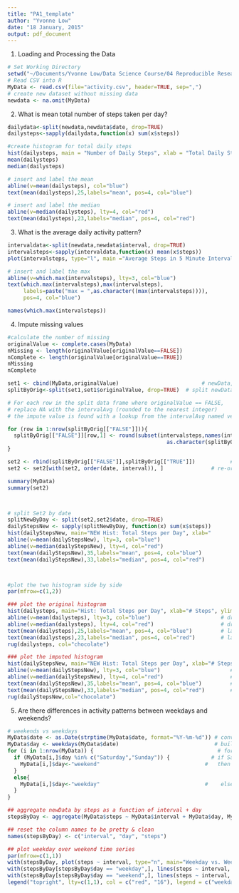 ```yaml
---
title: "PA1_template"
author: "Yvonne Low"
date: "18 January, 2015"
output: pdf_document
---
```


1. Loading and Processing the Data

```r
# Set Working Directory
setwd("~/Documents/Yvonne Low/Data Science Course/04 Reproducible Research")
# Read CSV into R
MyData <- read.csv(file="activity.csv", header=TRUE, sep=",")
# create new dataset without missing data 
newdata <- na.omit(MyData)
```

2. What is mean total number of steps taken per day?
```r
dailydata<-split(newdata,newdata$date, drop=TRUE) 
dailysteps<-sapply(dailydata,function(x) sum(x$steps))

#create histogram for total daily steps
hist(dailysteps, main = "Number of Daily Steps", xlab = "Total Daily Steps")
mean(dailysteps)
median(dailysteps)

# insert and label the mean
abline(v=mean(dailysteps), col="blue")             
text(mean(dailysteps),25,labels="mean", pos=4, col="blue")  

# insert and label the median
abline(v=median(dailysteps), lty=4, col="red")                    
text(mean(dailysteps),23,labels="median", pos=4, col="red") 
```

3. What is the average daily activity pattern?
```r

intervaldata<-split(newdata,newdata$interval, drop=TRUE)
intervalsteps<-sapply(intervaldata,function(x) mean(x$steps))
plot(intervalsteps, type="l", main ="Average Steps in 5 Minute Intervals", xlab="Minutes", ylab="Average Steps")

# insert and label the max
abline(v=which.max(intervalsteps), lty=3, col="blue")                  
text(which.max(intervalsteps),max(intervalsteps),  
     labels=paste("max = ",as.character((max(intervalsteps)))), 
     pos=4, col="blue")

names(which.max(intervalsteps))

```

4. Impute missing values
```r

#calculate the number of missing
originalValue <- complete.cases(MyData)  
nMissing <- length(originalValue[originalValue==FALSE])                       
nComplete <- length(originalValue[originalValue==TRUE])                      
nMissing
nComplete     

set1 <- cbind(MyData,originalValue)                          # newData, with 'originalValue' column  
splitByOrig<-split(set1,set1$originalValue, drop=TRUE)  # split newData by whether originalValue exists

# For each row in the split data frame where originalValue == FALSE, 
# replace NA with the intervalAvg (rounded to the nearest integer)
# the impute value is found with a lookup from the intervalAvg named vector created earlier

for (row in 1:nrow(splitByOrig[["FALSE"]])){  
  splitByOrig[["FALSE"]][row,1] <- round(subset(intervalsteps,names(intervalsteps) ==
                                                  as.character(splitByOrig[["FALSE"]][row,3])))
}

set2 <- rbind(splitByOrig[["FALSE"]],splitByOrig[["TRUE"]])           # combine the TRUE & FALSE data frames  
set2 <- set2[with(set2, order(date, interval)), ]               # re-order by date & interval

summary(MyData)
summary(set2)



# split Set2 by date
splitNewByDay <- split(set2,set2$date, drop=TRUE)
dailyStepsNew <- sapply(splitNewByDay, function(x) sum(x$steps))         # numeric vector w/ daily sum of steps  
hist(dailyStepsNew, main="NEW Hist: Total Steps per Day", xlab="         # Steps") # plot a histogram  
abline(v=mean(dailyStepsNew), lty=3, col="blue")                            # draw a blue line thru the mean  
abline(v=median(dailyStepsNew), lty=4, col="red")                           # draw a red line thru the median  
text(mean(dailyStepsNew),35,labels="mean", pos=4, col="blue")               # label the mean  
text(mean(dailyStepsNew),33,labels="median", pos=4, col="red")              # label the median  



#plot the two histogram side by side
par(mfrow=c(1,2))

### plot the original histogram
hist(dailysteps, main="Hist: Total Steps per Day", xlab="# Steps", ylim=c(0,35)) # plot a histogram  
abline(v=mean(dailysteps), lty=3, col="blue")                      # draw a blue line thru the mean  
abline(v=median(dailysteps), lty=4, col="red")                     # draw a red line thru the median  
text(mean(dailysteps),25,labels="mean", pos=4, col="blue")         # label the mean  
text(mean(dailysteps),23,labels="median", pos=4, col="red")        # label the median  
rug(dailysteps, col="chocolate")

### plot the imputed histogram
hist(dailyStepsNew, main="NEW Hist: Total Steps per Day", xlab="# Steps", ylab="") # plot a histogram  
abline(v=mean(dailyStepsNew), lty=3, col="blue")                      # draw a blue line thru the mean  
abline(v=median(dailyStepsNew), lty=4, col="red")                     # draw a red line thru the median  
text(mean(dailyStepsNew),35,labels="mean", pos=4, col="blue")         # label the mean  
text(mean(dailyStepsNew),33,labels="median", pos=4, col="red")        # label the median  
rug(dailyStepsNew,col="chocolate")


```


5. Are there differences in activity patterns between weekdays and weekends?
```r

# weekends vs weekdays
MyData$date <- as.Date(strptime(MyData$date, format="%Y-%m-%d")) # convert date to a date() class variable  
MyData$day <- weekdays(MyData$date)                              # build a 'day' factor to hold weekday / weekend  
for (i in 1:nrow(MyData)) {                                       # for each day  
  if (MyData[i,]$day %in% c("Saturday","Sunday")) {             # if Saturday or Sunday,
    MyData[i,]$day<-"weekend"                                 #   then 'weekend'
  }
  else{
    MyData[i,]$day<-"weekday"                                 #    else 'weekday'
  }
}

## aggregate newData by steps as a function of interval + day  
stepsByDay <- aggregate(MyData$steps ~ MyData$interval + MyData$day, MyData, mean)

## reset the column names to be pretty & clean
names(stepsByDay) <- c("interval", "day", "steps")

## plot weekday over weekend time series
par(mfrow=c(1,1))  
with(stepsByDay, plot(steps ~ interval, type="n", main="Weekday vs. Weekend Avg."))  
with(stepsByDay[stepsByDay$day == "weekday",], lines(steps ~ interval, type="l", col="red"))  
with(stepsByDay[stepsByDay$day == "weekend",], lines(steps ~ interval, type="l", col="16" ))  
legend("topright", lty=c(1,1), col = c("red", "16"), legend = c("weekday", "weekend"), seg.len=3)
```

